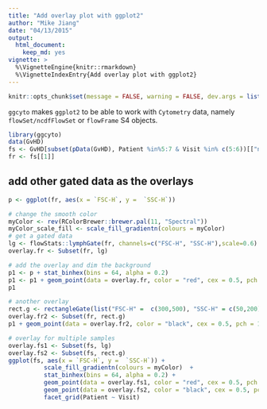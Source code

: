 ```yaml
---
title: "Add overlay plot with ggplot2"
author: "Mike Jiang"
date: "04/13/2015"
output:
  html_document:
    keep_md: yes
vignette: >    
  %\VignetteEngine{knitr::rmarkdown}
  %\VignetteIndexEntry{Add overlay plot with ggplot2}        
---
```


```r
knitr::opts_chunk$set(message = FALSE, warning = FALSE, dev.args = list(png = list(type = "cairo")))
```

`ggcyto` makes `ggplot2` to be able to work with `Cytometry` data, namely `flowSet/ncdfFlowSet` or `flowFrame` S4 objects.


```r
library(ggcyto)
data(GvHD)
fs <- GvHD[subset(pData(GvHD), Patient %in%5:7 & Visit %in% c(5:6))[["name"]]]
fr <- fs[[1]]
```

## add other gated data as the overlays
```r
p <- ggplot(fr, aes(x = `FSC-H`, y =  `SSC-H`))

# change the smooth color 
myColor <- rev(RColorBrewer::brewer.pal(11, "Spectral"))
myColor_scale_fill <- scale_fill_gradientn(colours = myColor)
# get a gated data
lg <- flowStats::lymphGate(fr, channels=c("FSC-H", "SSC-H"),scale=0.6)
overlay.fr <- Subset(fr, lg)

# add the overlay and dim the background
p1 <- p + stat_binhex(bins = 64, alpha = 0.2)
p1 <- p1 + geom_point(data = overlay.fr, color = "red", cex = 0.5, pch = 19)
p1

# another overlay 
rect.g <- rectangleGate(list("FSC-H" =  c(300,500), "SSC-H" = c(50,200)))
overlay.fr2 <- Subset(fr, rect.g)
p1 + geom_point(data = overlay.fr2, color = "black", cex = 0.5, pch = 19)

# overlay for multiple samples
overlay.fs1 <- Subset(fs, lg)
overlay.fs2 <- Subset(fs, rect.g)
ggplot(fs, aes(x = `FSC-H`, y =  `SSC-H`)) + 
          scale_fill_gradientn(colours = myColor)  +
          stat_binhex(bins = 64, alpha = 0.2) +
          geom_point(data = overlay.fs1, color = "red", cex = 0.5, pch = 19) +
          geom_point(data = overlay.fs2, color = "black", cex = 0.5, pch = 19) +
          facet_grid(Patient ~ Visit)

```




